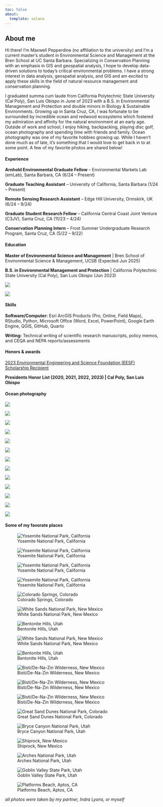 ```yaml
---
toc: false
about:
  template: solana
---
```


## About me

Hi there! I'm Maxwell Pepperdine (no affiliation to the university) and I'm a current master's student in Environmental Science and Management at the Bren School at UC Santa Barbara. Specializing in Conservation Planning with an emphasis in GIS and geospatial analysis, I hope to develop data-driven solutions to today’s critical environmental problems. I have a strong interest in data analysis, geospatial analysis, and GIS and am excited to apply these skills in the field of natural resource management and conservation planning.

I graduated summa cum laude from California Polytechnic State University (Cal Poly), San Luis Obispo in June of 2023 with a B.S. in Environmental Management and Protection and double minors in Biology & Sustainable Environments. Growing up in Santa Cruz, CA, I was fortunate to be surrounded by incredible ocean and redwood ecosystems which fostered my admiration and affinity for the natural environment at an early age. Outside of work and school, I enjoy hiking, backpacking, playing disc golf, ocean photography and spending time with friends and family. Ocean photography was one of my favorite hobbies growing up. While I haven't done much as of late, it's something that I would love to get back in to at some point. A few of my favorite photos are shared below!

::: panel-tabset
#### Experience

**Arnhold Environmental Graduate Fellow** – Environmental Markets Lab (emLab), Santa Barbara, CA (6/24 – Present)

**Graduate Teaching Assistant** – University of California, Santa Barbara (1/24 – Present)

**Remote Sensing Research Assistant** – Edge Hill University, Ormskirk, UK (6/24 – 9/24)

**Graduate Student Research Fellow** – California Central Coast Joint Venture (C3JV), Santa Cruz, CA (11/23 – 4/24)

**Conservation Planning Intern** – Frost Summer Undergraduate Research Program, Santa Cruz, CA (5/22 – 9/22)

#### Education

**Master of Environmental Science and Management** \| Bren School of Environmental Science & Management, UCSB (Expected Jun 2025)

**B.S. in Environmental Management and Protection** \| California Polytechnic State University (Cal Poly), San Luis Obispo (Jun 2023)

::: {layout-ncol="2"}
![](photos/bren_logo.png)

![](photos/cal_poly_logo.png)
:::

#### Skills

**Software/Computer:** Esri ArcGIS Products (Pro, Online, Field Maps), RStudio, Python, Microsoft Office (Word, Excel, PowerPoint), Google Earth Engine, QGIS, GitHub, Quarto

**Writing:** Technical writing of scientific research manuscripts, policy memos, and CEQA and NEPA reports/assessments

#### Honors & awards

[2023 Environmental Engineering and Science Foundation (EESF) Scholarship Recipient](https://www.eesfoundation.org/scholarship/ScholarshipRecipients-2023.php)

**Presidents Honor List (2020, 2021, 2022, 2023) \| Cal Poly, San Luis Obispo**

#### Ocean photography

::: {layout-ncol="2"}
![](photos/turtle1.jpg)

![](photos/turtle3.jpg)

![](photos/turtle2.jpg)

![](photos/turtle03.jpg)

![](photos/turtle4.jpg)

![](photos/turtle6.jpg)

![](photos/wave1.jpg)

![](photos/wave2.jpg)

![](photos/wave3.jpg)

![](photos/wave4.jpg)

![](photos/fish.jpg)

![](photos/turtle7.jpg)

![](photos/turtle5.jpg)
:::

#### Some of my favorate places

::: {layout-ncol="2"}
![Yosemite National Park, California](photos/land0.jpg)

![Yosemite National Park, California](photos/land01.jpg)

![Yosemite National Park, California](photos/land03.jpg)

![Yosemite National Park, California](photos/land02.jpg)

![Colorado Springs, Colorado](photos/land04.jpg)

![White Sands National Park, New Mexico](photos/land1.jpg)

![Bentonite Hills, Utah](photos/land3.jpg)

![White Sands National Park, New Mexico](photos/land2.jpg)

![Bentonite Hills, Utah](photos/land4.jpg)

![Bisti/De-Na-Zin Wilderness, New Mexico](photos/land5.jpg)

![Bisti/De-Na-Zin Wilderness, New Mexico](photos/land6.jpg)

![Bisti/De-Na-Zin Wilderness, New Mexico](photos/land7.jpg)

![Great Sand Dunes National Park, Colorado](photos/land8.jpg)

![Bryce Canyon National Park, Utah](photos/land9.jpg)

![Shiprock, New Mexico](photos/land10.jpg)

![Arches National Park, Utah](photos/land11.jpg)

![Goblin Valley State Park, Utah](photos/land12.jpg)

![Platforms Beach, Aptos, CA](photos/land13.jpg)

*all photos were taken by my partner, Indra Lyons, or myself*
:::
:::
